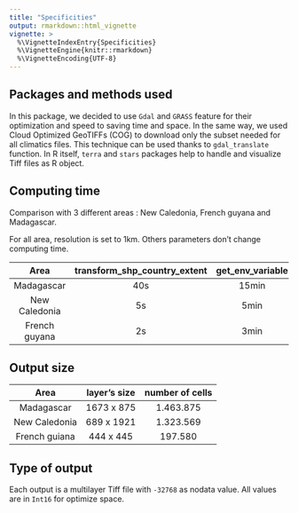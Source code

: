 ```yaml
---
title: "Specificities"
output: rmarkdown::html_vignette
vignette: >
  %\VignetteIndexEntry{Specificities}
  %\VignetteEngine{knitr::rmarkdown}
  %\VignetteEncoding{UTF-8}
---
```


## Packages and methods used

In this package, we decided to use `Gdal` and `GRASS` feature for their optimization and speed to saving time and space. 
In the same way, we used Cloud Optimized GeoTIFFs (COG) to download only the subset needed for all climatics files. This technique can be used thanks to `gdal_translate` function. 
In R itself, `terra` and `stars` packages help to handle and visualize Tiff files as R object.

## Computing time

Comparison with 3 different areas : New Caledonia, French guyana and Madagascar.

For all area, resolution is set to 1km. Others parameters don't change computing time.

| Area          | transform_shp_country_extent | get_env_variable | get_chelsa_current | merge_files | get_chelsa_future |
| :-----------: | :--------------------------: | :--------------: | :----------------: | :---------: | :--------------: |
| Madagascar    | 40s                          | 15min            | 34min              | 6min        |                  |
| New Caledonia | 5s                           | 5min             | 5min               | 19min       |                  |
| French guyana | 2s                           | 3min             | 10min              | 2min        |                  |

## Output size

| Area          | layer's size | number of cells |
| :-----------: | :----------: | :-------------: |
| Madagascar    | 1673 x 875   | 1.463.875       |
| New Caledonia | 689 x 1921   | 1.323.569       |
| French guiana | 444 x 445    | 197.580         |

## Type of output

Each output is a multilayer Tiff file with `-32768` as nodata value. All values are in `Int16` for optimize space.

